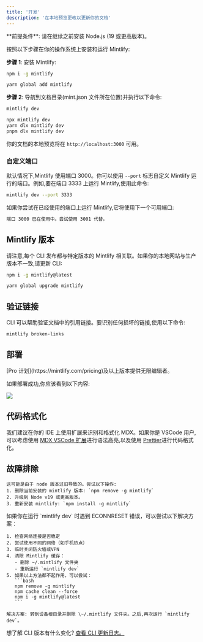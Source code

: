 ```yaml
---
title: '开发'
description: '在本地预览更改以更新你的文档'
---
```


<Info>
  **前提条件**: 请在继续之前安装 Node.js (19 或更高版本)。
</Info>

按照以下步骤在你的操作系统上安装和运行 Mintlify:

**步骤 1**: 安装 Mintlify:

<CodeGroup>

  ```bash npm
  npm i -g mintlify
  ```

```bash yarn
yarn global add mintlify
```

</CodeGroup>

**步骤 2**: 导航到文档目录(mint.json 文件所在位置)并执行以下命令:

```bash
mintlify dev

npx mintlify dev
yarn dlx mintlify dev
pnpm dlx mintlify dev
```

你的文档的本地预览将在 `http://localhost:3000` 可用。

### 自定义端口

默认情况下,Mintlify 使用端口 3000。你可以使用 `--port` 标志自定义 Mintlify 运行的端口。例如,要在端口 3333 上运行 Mintlify,使用此命令:

```bash
mintlify dev --port 3333
```

如果你尝试在已经使用的端口上运行 Mintlify,它将使用下一个可用端口:

```md
端口 3000 已在使用中。尝试使用 3001 代替。
```

## Mintlify 版本

请注意,每个 CLI 发布都与特定版本的 Mintlify 相关联。如果你的本地网站与生产版本不一致,请更新 CLI:

<CodeGroup>

```bash npm
npm i -g mintlify@latest
```

```bash yarn
yarn global upgrade mintlify
```

</CodeGroup>

## 验证链接

CLI 可以帮助验证文档中的引用链接。要识别任何损坏的链接,使用以下命令:

```bash
mintlify broken-links
```

## 部署

<Tip>
  [Pro 计划](https://mintlify.com/pricing)及以上版本提供无限编辑者。
</Tip>

如果部署成功,你应该看到以下内容:

<Frame>
  <img src="/images/checks-passed.png" style={{ borderRadius: '0.5rem' }} />
</Frame>

## 代码格式化

我们建议在你的 IDE 上使用扩展来识别和格式化 MDX。如果你是 VSCode 用户,可以考虑使用 [MDX VSCode 扩展](https://marketplace.visualstudio.com/items?itemName=unifiedjs.vscode-mdx)进行语法高亮,以及使用 [Prettier](https://marketplace.visualstudio.com/items?itemName=esbenp.prettier-vscode)进行代码格式化。

## 故障排除

<AccordionGroup>
  <Accordion title='错误: 无法使用 darwin-arm64 运行时加载 "sharp" 模块'>

    这可能是由于 node 版本过旧导致的。尝试以下操作:
    1. 删除当前安装的 mintlify 版本: `npm remove -g mintlify`
    2. 升级到 Node v19 或更高版本。
    3. 重新安装 mintlify: `npm install -g mintlify`
  </Accordion>

  <Accordion title="错误: RequestError: read ECONNRESET">
    如果你在运行 `mintlify dev` 时遇到 ECONNRESET 错误，可以尝试以下解决方案：
    
    1. 检查网络连接是否稳定
    2. 尝试使用不同的网络（如手机热点）
    3. 临时关闭防火墙或VPN
    4. 清除 Mintlify 缓存：
       - 删除 ~/.mintlify 文件夹
       - 重新运行 `mintlify dev`
    5. 如果以上方法都不起作用，可以尝试：
       ```bash
       npm remove -g mintlify
       npm cache clean --force
       npm i -g mintlify@latest
       ```
  </Accordion>

  <Accordion title="问题: 遇到未知错误">
  
    解决方案: 转到设备根目录并删除 \~/.mintlify 文件夹。之后,再次运行 `mintlify dev`。
  </Accordion>
</AccordionGroup>

想了解 CLI 版本有什么变化? [查看 CLI 更新日志。](https://www.npmjs.com/package/mintlify?activeTab=versions)
